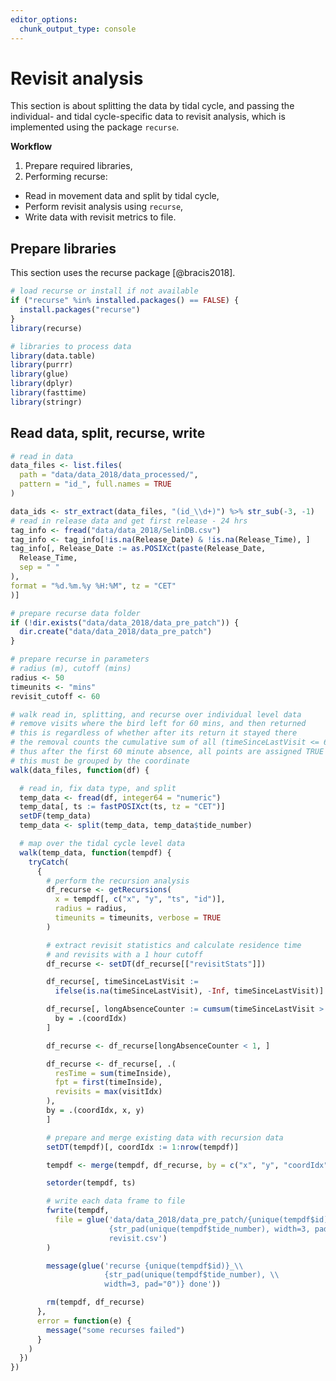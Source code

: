 ```yaml
---
editor_options: 
  chunk_output_type: console
---
```


# Revisit analysis

This section is about splitting the data by tidal cycle, and passing the individual- and tidal cycle-specific data to revisit analysis, which is implemented using the package `recurse`.

**Workflow**

1. Prepare required libraries,
2. Performing recurse:
  - Read in movement data and split by tidal cycle,
  - Perform revisit analysis using `recurse`,
  - Write data with revisit metrics to file.

## Prepare libraries

This section uses the recurse package [@bracis2018].

```r
# load recurse or install if not available
if ("recurse" %in% installed.packages() == FALSE) {
  install.packages("recurse")
}
library(recurse)

# libraries to process data
library(data.table)
library(purrr)
library(glue)
library(dplyr)
library(fasttime)
library(stringr)
```

## Read data, split, recurse, write

```r
# read in data
data_files <- list.files(
  path = "data/data_2018/data_processed/",
  pattern = "id_", full.names = TRUE
)

data_ids <- str_extract(data_files, "(id_\\d+)") %>% str_sub(-3, -1)
# read in release data and get first release - 24 hrs
tag_info <- fread("data/data_2018/SelinDB.csv")
tag_info <- tag_info[!is.na(Release_Date) & !is.na(Release_Time), ]
tag_info[, Release_Date := as.POSIXct(paste(Release_Date,
  Release_Time,
  sep = " "
),
format = "%d.%m.%y %H:%M", tz = "CET"
)]

# prepare recurse data folder
if (!dir.exists("data/data_2018/data_pre_patch")) {
  dir.create("data/data_2018/data_pre_patch")
}
```

```r
# prepare recurse in parameters
# radius (m), cutoff (mins)
radius <- 50
timeunits <- "mins"
revisit_cutoff <- 60
```

```r
# walk read in, splitting, and recurse over individual level data
# remove visits where the bird left for 60 mins, and then returned
# this is regardless of whether after its return it stayed there
# the removal counts the cumulative sum of all (timeSinceLastVisit <= 60)
# thus after the first 60 minute absence, all points are assigned TRUE
# this must be grouped by the coordinate
walk(data_files, function(df) {

  # read in, fix data type, and split
  temp_data <- fread(df, integer64 = "numeric")
  temp_data[, ts := fastPOSIXct(ts, tz = "CET")]
  setDF(temp_data)
  temp_data <- split(temp_data, temp_data$tide_number)

  # map over the tidal cycle level data
  walk(temp_data, function(tempdf) {
    tryCatch(
      {
        # perform the recursion analysis
        df_recurse <- getRecursions(
          x = tempdf[, c("x", "y", "ts", "id")],
          radius = radius,
          timeunits = timeunits, verbose = TRUE
        )

        # extract revisit statistics and calculate residence time
        # and revisits with a 1 hour cutoff
        df_recurse <- setDT(df_recurse[["revisitStats"]])

        df_recurse[, timeSinceLastVisit :=
          ifelse(is.na(timeSinceLastVisit), -Inf, timeSinceLastVisit)]

        df_recurse[, longAbsenceCounter := cumsum(timeSinceLastVisit > 60),
          by = .(coordIdx)
        ]

        df_recurse <- df_recurse[longAbsenceCounter < 1, ]

        df_recurse <- df_recurse[, .(
          resTime = sum(timeInside),
          fpt = first(timeInside),
          revisits = max(visitIdx)
        ),
        by = .(coordIdx, x, y)
        ]

        # prepare and merge existing data with recursion data
        setDT(tempdf)[, coordIdx := 1:nrow(tempdf)]

        tempdf <- merge(tempdf, df_recurse, by = c("x", "y", "coordIdx"))

        setorder(tempdf, ts)

        # write each data frame to file
        fwrite(tempdf,
          file = glue('data/data_2018/data_pre_patch/{unique(tempdf$id)}_\\
                      {str_pad(unique(tempdf$tide_number), width=3, pad="0")}_\\
                      revisit.csv')
        )

        message(glue('recurse {unique(tempdf$id)}_\\
                     {str_pad(unique(tempdf$tide_number), \\
                     width=3, pad="0")} done'))

        rm(tempdf, df_recurse)
      },
      error = function(e) {
        message("some recurses failed")
      }
    )
  })
})
```

